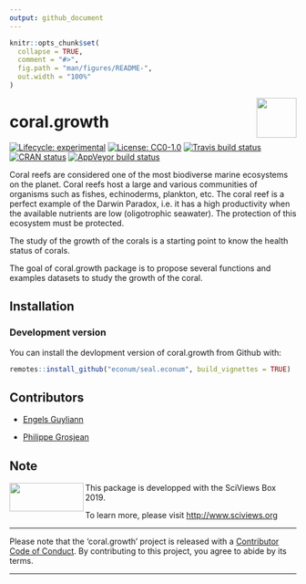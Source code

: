 ```yaml
---
output: github_document
---
```


<!-- README.md is generated from README.Rmd. Please edit that file -->

```r
knitr::opts_chunk$set(
  collapse = TRUE,
  comment = "#>",
  fig.path = "man/figures/README-",
  out.width = "100%"
)
```


<img src="man/figures/EcoNum-logo.png" width="70" height="70" align="right"/>

# coral.growth

<!-- badges: start -->
[![Lifecycle: experimental](https://img.shields.io/badge/lifecycle-experimental-orange.svg)](https://www.tidyverse.org/lifecycle/#experimental)
[![License: CC0-1.0](https://licensebuttons.net/l/zero/1.0/80x15.png)](http://creativecommons.org/publicdomain/zero/1.0/)
[![Travis build status](https://travis-ci.org/EcoNum/coral.growth.svg?branch=master)](https://travis-ci.org/EcoNum/coral.growth)
[![CRAN status](https://www.r-pkg.org/badges/version/coral.growth)](https://cran.r-project.org/package=coral.growth)
[![AppVeyor build status](https://ci.appveyor.com/api/projects/status/github/EcoNum/coral.growth?branch=master&svg=true)](https://ci.appveyor.com/project/EcoNum/coral.growth)
<!-- badges: end -->


Coral reefs are considered one of the most biodiverse marine ecosystems on the planet. Coral reefs host a large and various communities of organisms such as fishes, echinoderms, plankton, etc. The coral reef is a perfect example of the Darwin Paradox, i.e. it has a high productivity when the available nutrients are low (oligotrophic seawater). The protection of this ecosystem must be protected. 

The study of the growth of the corals is a starting point to know the health status of corals. 

The goal of coral.growth package is to propose several functions and examples datasets to study the growth of the coral.

## Installation

### Development version

You can install the devlopment version of coral.growth from Github with:

``` r
remotes::install_github("econum/seal.econum", build_vignettes = TRUE)
```

## Contributors

- [Engels Guyliann](https://github.com/GuyliannEngels)

- [Philippe Grosjean](https://github.com/phgrosjean)

## Note

<img src="man/figures/site-title.png" width="130" height="50" align="left"/>    This package is developped with the SciViews Box 2019. 


To learn more, please visit <http://www.sciviews.org>


--------------

Please note that the 'coral.growth' project is released with a [Contributor Code of Conduct](CODE_OF_CONDUCT.md). By contributing to this project, you agree to abide by its terms.

---------------
